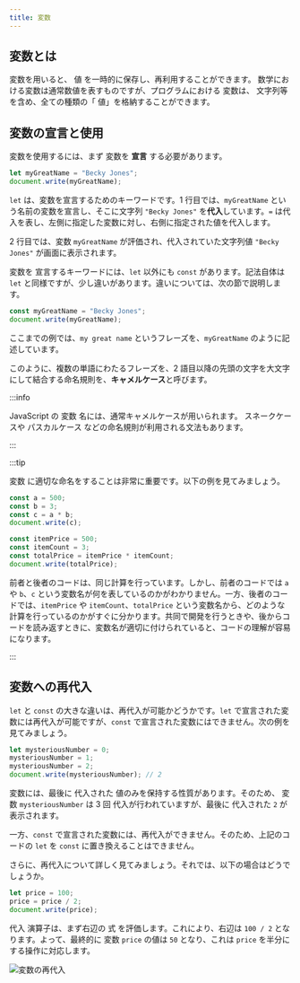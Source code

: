 ```yaml
---
title: 変数
---
```


## <Term type="javascriptVariable">変数</Term>とは

<Term type="javascriptVariable">変数</Term>を用いると、
<Term type="javascriptValue">値</Term>
を一時的に保存し、再利用することができます。
数学における変数は通常数値を表すものですが、プログラムにおける
<Term type="javascriptVariable">変数</Term>は、
<Term type="javascriptString">文字列</Term>等を含め、全ての種類の「
<Term type="javascriptValue">値</Term>」を格納することができます。

## <Term type="javascriptVariable">変数</Term>の<Term type="javascriptDeclaration">宣言</Term>と使用

<Term type="javascriptVariable">変数</Term>を使用するには、まず
<Term type="javascriptVariable">変数</Term>を<Term type="javascriptDeclaration">
  **宣言**
</Term>する必要があります。

```javascript title="script.js"
let myGreatName = "Becky Jones";
document.write(myGreatName);
```

`let` は、<Term type="javascriptVariable">変数</Term>を<Term type="javascriptDeclaration">宣言</Term>するためのキーワードです。1 行目では、`myGreatName` という名前の<Term type="javascriptVariable">変数</Term>を<Term type="javascriptDeclaration">宣言</Term>し、そこに文字列 `"Becky Jones"` を<Term type="javascriptAssignment">**代入**</Term>しています。`=` は<Term type="javascriptAssignment">代入</Term>を表し、左側に指定した<Term type="javascriptVariable">変数</Term>に対し、右側に指定された<Term type="javascriptValue">値</Term>を<Term type="javascriptAssignment">代入</Term>します。

2 行目では、<Term type="javascriptVariable">変数</Term> `myGreatName` が<Term type="javascriptEvaluation">評価</Term>され、<Term type="javascriptAssignment">代入</Term>されていた<Term type="javascriptString">文字列</Term><Term type="javascriptValue">値</Term> `"Becky Jones"` が画面に表示されます。

<Term type="javascriptVariable">変数</Term>を
<Term type="javascriptDeclaration">宣言</Term>するキーワードには、`let` 以外にも
`const` があります。記法自体は `let`
と同様ですが、少し違いがあります。違いについては、次の節で説明します。

```javascript title="script.js"
const myGreatName = "Becky Jones";
document.write(myGreatName);
```

ここまでの例では、`my great name` というフレーズを、`myGreatName` のように記述しています。

このように、複数の単語にわたるフレーズを、2 語目以降の先頭の文字を大文字にして結合する命名規則を、<Term type="camelCase">**キャメルケース**</Term>と呼びます。

:::info

<Term type="javascript">JavaScript</Term> の<Term type="javascriptVariable">
  変数
</Term>名には、通常<Term type="camelCase">キャメルケース</Term>が用いられます。
<Term type="snakeCase">スネークケース</Term>や
<Term type="pascalCase">パスカルケース</Term>
などの命名規則が利用される文法もあります。

:::

:::tip

<Term type="javascriptVariable">変数</Term>
に適切な命名をすることは非常に重要です。以下の例を見てみましょう。

```javascript
const a = 500;
const b = 3;
const c = a * b;
document.write(c);
```

```javascript
const itemPrice = 500;
const itemCount = 3;
const totalPrice = itemPrice * itemCount;
document.write(totalPrice);
```

前者と後者のコードは、同じ計算を行っています。しかし、前者のコードでは `a` や `b`、`c` という変数名が何を表しているのかがわかりません。一方、後者のコードでは、`itemPrice` や `itemCount`、`totalPrice` という変数名から、どのような計算を行っているのかがすぐに分かります。共同で開発を行うときや、後からコードを読み返すときに、変数名が適切に付けられていると、コードの理解が容易になります。

:::

## <Term type="javascriptVariable">変数</Term>への再<Term type="javascriptAssignment">代入</Term>

`let` と `const` の大きな違いは、再<Term type="javascriptAssignment">代入</Term>が可能かどうかです。`let` で<Term type="javascriptDeclaration">宣言</Term>された<Term type="javascriptVariable">変数</Term>には再<Term type="javascriptAssignment">代入</Term>が可能ですが、`const` で<Term type="javascriptDeclaration">宣言</Term>された<Term type="javascriptVariable">変数</Term>にはできません。次の例を見てみましょう。

```javascript title="script.js"
let mysteriousNumber = 0;
mysteriousNumber = 1;
mysteriousNumber = 2;
document.write(mysteriousNumber); // 2
```

<Term type="javascriptVariable">変数</Term>には、最後に
<Term type="javascriptAssignment">代入</Term>された
<Term type="javascriptValue">値</Term>のみを保持する性質があります。そのため、
<Term type="javascriptVariable">変数</Term> `mysteriousNumber` は 3 回
<Term type="javascriptAssignment">代入</Term>が行われていますが、最後に
<Term type="javascriptAssignment">代入</Term>された `2` が表示されます。

一方、`const` で<Term type="javascriptDeclaration">宣言</Term>された<Term type="javascriptVariable">変数</Term>には、再<Term type="javascriptAssignment">代入</Term>ができません。そのため、上記のコードの `let` を `const` に置き換えることはできません。

さらに、再<Term type="javascriptAssignment">代入</Term>について詳しく見てみましょう。それでは、以下の場合はどうでしょうか。

```javascript title="script.js"
let price = 100;
price = price / 2;
document.write(price);
```

<ViewSource url={import.meta.url} path="_samples/compound-assignment" />

<Term type="javascriptAssignment">代入</Term>
<Term type="javascriptOperator">演算子</Term>は、まず右辺の<Term type="javascriptExpression">
  式
</Term>を<Term type="javascriptEvaluation">評価</Term>します。これにより、右辺は
`100 / 2` となります。よって、最終的に<Term type="javascriptVariable">
  変数
</Term> `price` の<Term type="javascriptValue">値</Term>は `50` となり、これは
`price` を半分にする操作に対応します。

![変数の再代入](./reassignment-evaluation.png)
